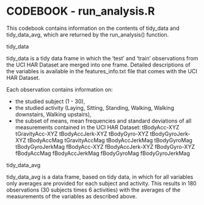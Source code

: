 CODEBOOK - run_analysis.R
========================================================

This codebook contains information on the contents of tidy_data and tidy_data_avg,
which are returned by the run_analysis() function.

tidy_data

tidy_data is a tidy data frame in which the 'test'  and 'train' observations from the
UCI HAR Dataset are merged into one frame. Detailed descriptions of the variables is available
in the features_info.txt file that comes with the UCI HAR Dataset.

Each observation contains information on:

- the studied subject (1 - 30),
- the studied activity (Laying, Sitting, Standing, Walking, Walking downstairs, Walking upstairs),
- the subset of means, mean frequencies and standard deviations of all measurements contained in the UCI HAR Dataset:
tBodyAcc-XYZ
tGravityAcc-XYZ
tBodyAccJerk-XYZ
tBodyGyro-XYZ
tBodyGyroJerk-XYZ
tBodyAccMag
tGravityAccMag
tBodyAccJerkMag
tBodyGyroMag
tBodyGyroJerkMag
fBodyAcc-XYZ
fBodyAccJerk-XYZ
fBodyGyro-XYZ
fBodyAccMag
fBodyAccJerkMag
fBodyGyroMag
fBodyGyroJerkMag


tidy_data_avg

tidy_data_avg is a data frame, based on tidy data, in which for all variables only averages 
are provided for each subject and activity. This results in 180 observations (30 subjects times
6 activities) with the averages of the measurements of the variables as described above.


